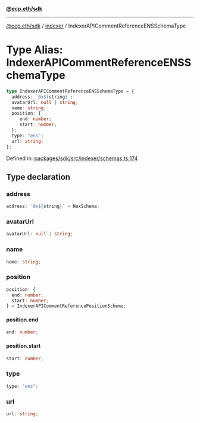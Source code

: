 [**@ecp.eth/sdk**](../../index.mdx)

***

[@ecp.eth/sdk](/sdk-reference/index.mdx) / [indexer](/sdk-reference/indexer/index.mdx) / IndexerAPICommentReferenceENSSchemaType

# Type Alias: IndexerAPICommentReferenceENSSchemaType

```ts
type IndexerAPICommentReferenceENSSchemaType = {
  address: `0x${string}`;
  avatarUrl: null | string;
  name: string;
  position: {
     end: number;
     start: number;
  };
  type: "ens";
  url: string;
};
```

Defined in: [packages/sdk/src/indexer/schemas.ts:174](https://github.com/ecp-eth/comments-monorepo/blob/main/packages/sdk/src/indexer/schemas.ts#L174)

## Type declaration

### address

```ts
address: `0x${string}` = HexSchema;
```

### avatarUrl

```ts
avatarUrl: null | string;
```

### name

```ts
name: string;
```

### position

```ts
position: {
  end: number;
  start: number;
} = IndexerAPICommentReferencePositionSchema;
```

#### position.end

```ts
end: number;
```

#### position.start

```ts
start: number;
```

### type

```ts
type: "ens";
```

### url

```ts
url: string;
```
